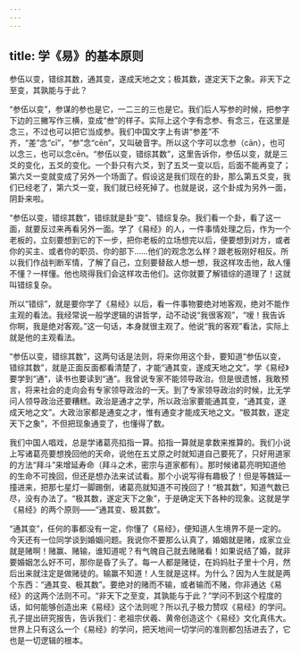 ```yaml
---
---
---
```

title: 学《易》的基本原则
---




参伍以变，错综其数，通其变，遂成天地之文；极其数，遂定天下之象。非天下之至变，其孰能与于此？

“参伍以变”，参谋的参也是它，一二三的三也是它。我们后人写参的时候，把参字下边的三撇写作三横，变成“叁”的样子。实际上这个字有念参、有念三，在这里是念三，不过也可以把它当成参。我们中国文字上有讲“参差”不齐，“差”念“cī”，“参”念“cēn”，又叫破音字。所以这个字可以念参（cān），也可以念三，也可以念cēn。“参伍以变，错综其数”，这里告诉你，参伍以变，就是三爻的变化，五爻的变化。一个卦只有六爻，到了五爻一变以后，后面不能再变了；第六爻一变就变成了另外一个场面了。假设这是我们现在的卦，那么第五爻变，我们已经老了，第六爻一变，我们就已经死掉了。也就是说，这个卦成为另外一面，阴卦来啦。

“参伍以变，错综其数”，错综就是卦“变”、错综复杂。我们看一个卦，看了这一面，就要反过来再看另外一面。学了《易经》的人，一件事情处理之后，作为一个老板的，立刻要想到它的下一步，把你老板的立场想完以后，便要想到对方，或者你的买主、或者你的职员、你的部下……他们的观念怎么样？跟老板刚好相反。所以我们作战判断军情，了解了自己，立刻要替敌人想一想，我这样攻击他，敌人懂不懂？一样懂。他也晓得我们会这样攻击他们。这你就要了解错综的道理了！这就叫错综复杂。

所以“错综”，就是要你学了《易经》以后，看一件事物要绝对地客观，绝对不能作主观的看法。我经常说一般学逻辑的讲哲学，动不动说“我很客观”，“嗳！我告诉你啊，我是绝对客观。”这一句话，本身就很主观了。他说“我的客观”看法，实际上就是他的主观看法。

“参伍以变，错综其数”，这两句话是法则，将来你用这个卦，要知道“参伍以变，错综其数”，就是正面反面都看清楚了，才能“通其变，遂成天地之文”。学《易经》要学到“通”，读书也要读到“通”。我曾说专家不能领导政治。但是很遗憾，我敢预言，将来社会的走向会有专家领导政治的一天。到了专家领导政治的时候，比无学问人领导政治还要糟糕。政治是通才之学，所以政治家要能通其变，“通其变，遂成天地之文”。大政治家都是通变之才，惟有通变才能成天地之文。“极其数，遂定天下之象”，不但把现象通变了，也懂得了数。

我们中国人唱戏，总是学诸葛亮掐指一算。掐指一算就是拿数来推算的。我们小说上写诸葛亮要想挽回他的天命，说他在五丈原之时就知道自己要死了，只好用道家的方法“拜斗”来增延寿命（拜斗之术，密宗与道家都有）。那时候诸葛亮明知道他的生命不可挽回，但还是想办法来试试看。那个小说写得有趣极了！但是等魏延一撞进来，把那七星灯一脚踢倒，诸葛亮就知道不可挽回了！“极其数”，知道气数已尽，没有办法了。“极其数，遂定天下之象”，于是确定天下各种的现象。这就是学《易经》的两个原则——“通其变、极其数”。

“通其变”，任何的事都没有一定，你懂了《易经》，便知道人生境界不是一定的。今天还有一位同学谈到婚姻问题。我说你不要那么认真了，婚姻就是赌，成家立业就是赌啊！赌赢、赌输，谁知道呢？有气魄自己就去赌赌看！如果说结了婚，就非要婚姻怎么好不可，那你是昏了头了。每一人都是赌徒，在妈妈肚子里十个月，然后出来就注定是做赌徒的。输赢不知道！人生就是这样。为什么？因为人生就是两个东西：“通其变、极其数”。要绝对的赌而不输，或者输而不赌，你非通达《易经》的这两个法则不可。“非天下之至变，其孰能与于此？”学问不到这个程度的话，如何能够创造出来《易经》这个法则呢？所以孔子极力赞叹《易经》的学问。孔子提出研究报告，告诉我们：老祖宗伏羲、黄帝创造这个《易经》文化真伟大。世界上只有这么一个《易经》的学问，把天地间一切学问的准则都包括进去了，它也是一切逻辑的根本。